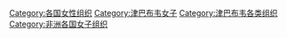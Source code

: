 [[Category:各国女性组织|Category:各国女性组织]]
[[Category:津巴布韦女子|Category:津巴布韦女子]]
[[Category:津巴布韦各类组织|Category:津巴布韦各类组织]]
[[Category:非洲各国女子组织|Category:非洲各国女子组织]]